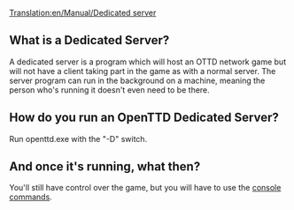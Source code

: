[[Translation:en/Manual/Dedicated server]]
==What is a Dedicated Server?==

A dedicated server is a program which will host an OTTD network game but will not have a client taking part in the game as with a normal server. The server program can run in the background on a machine, meaning the person who's running it doesn't even need to be there. 

==How do you run an OpenTTD Dedicated Server?==

Run openttd.exe with the "-D" switch.

==And once it's running, what then?==

You'll still have control over the game, but you will have to use the [[en/Manual/Console Commands|console commands]].